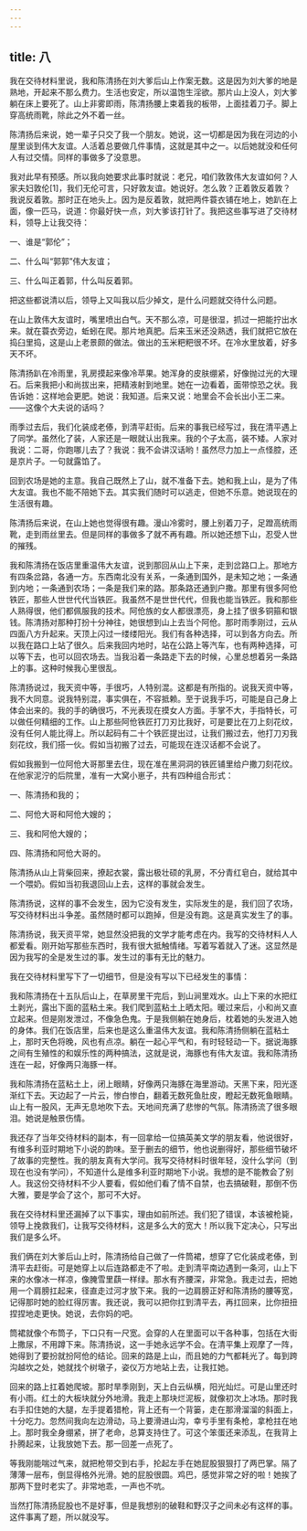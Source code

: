 ```yaml
---
---
---
```

title: 八
---

我在交待材料里说，我和陈清扬在刘大爹后山上作案无数。这是因为刘大爹的地是熟地，开起来不那么费力。生活也安定，所以温饱生淫欲。那片山上没人，刘大爹躺在床上要死了。山上非雾即雨，陈清扬腰上束着我的板带，上面挂着刀子。脚上穿高统雨靴，除此之外不着一丝。

陈清扬后来说，她一辈子只交了我一个朋友。她说，这一切都是因为我在河边的小屋里谈到伟大友谊。人活着总要做几件事情，这就是其中之一。以后她就没和任何人有过交情。同样的事做多了没意思。

我对此早有预感。所以我向她要求此事时就说：老兄，咱们敦敦伟大友谊如何？人家夫妇敦伦[1]，我们无伦可言，只好敦友谊。她说好。怎么敦？正着敦反着敦？我说反着敦。那时正在地头上。因为是反着敦，就把两件蓑衣铺在地上，她趴在上面，像一匹马，说道：你最好快一点，刘大爹该打针了。我把这些事写进了交待材料，领导上让我交待：

一、谁是“郭伦”；

二、什么叫“郭郭”伟大友谊；

三、什么叫正着郭，什么叫反着郭。

把这些都说清以后，领导上又叫我以后少掉文，是什么问题就交待什么问题。

在山上敦伟大友谊时，嘴里喷出白气。天不那么凉，可是很湿，抓过一把能拧出水来。就在蓑衣旁边，蚯蚓在爬。那片地真肥。后来玉米还没熟透，我们就把它放在捣臼里捣，这是山上老景颇的做法。做出的玉米粑粑很不坏。在冷水里放着，好多天不坏。

陈清扬趴在冷雨里，乳房摸起来像冷苹果。她浑身的皮肤绷紧，好像抛过光的大理石。后来我把小和尚拔出来，把精液射到地里。她在一边看着，面带惊恐之状。我告诉她：这样地会更肥。她说：我知道。后来又说：地里会不会长出小王二来。——这像个大夫说的话吗？

雨季过去后，我们化装成老傣，到清平赶街。后来的事我已经写过，我在清平遇上了同学。虽然化了装，人家还是一眼就认出我来。我的个子太高，装不矮。人家对我说：二哥，你跑哪儿去了？我说：我不会讲汉话哟！虽然尽力加上一点怪腔，还是京片子。一句就露馅了。

回到农场是她的主意。我自己既然上了山，就不准备下去。她和我上山，是为了伟大友谊。我也不能不陪她下去。其实我们随时可以逃走，但她不乐意。她说现在的生活很有趣。

陈清扬后来说，在山上她也觉得很有趣。漫山冷雾时，腰上别着刀子，足蹬高统雨靴，走到雨丝里去。但是同样的事做多了就不再有趣。所以她还想下山，忍受人世的摧残。

我和陈清扬在饭店里重温伟大友谊，说到那回从山上下来，走到岔路口上。那地方有四条岔路，各通一方。东西南北没有关系，一条通到国外，是未知之地；一条通到内地；一条通到农场；一条是我们来的路。那条路还通到户撒。那里有很多阿伧铁匠，那些人世世代代当铁匠。我虽然不是世世代代，但我也能当铁匠。我和那些人熟得很，他们都佩服我的技术。阿伧族的女人都很漂亮，身上挂了很多铜箍和银钱。陈清扬对那种打扮十分神往，她很想到山上去当个阿伧。那时雨季刚过，云从四面八方升起来。天顶上闪过一缕缕阳光。我们有各种选择，可以到各方向去。所以我在路口上站了很久。后来我回内地时，站在公路上等汽车，也有两种选择，可以等下去，也可以回农场去。当我沿着一条路走下去的时候，心里总想着另一条路上的事。这种时候我心里很乱。

陈清扬说过，我天资中等，手很巧，人特别混。这都是有所指的。说我天资中等，我不大同意。说我特别混，事实俱在，不容抵赖。至于说我手巧，可能是自己身上体会出来的。我的手的确很巧，不光表现在摸女人方面。手掌不大，手指特长，可以做任何精细的工作。山上那些阿伧铁匠打刀刃比我好，可是要比在刀上刻花纹，没有任何人能比得上。所以起码有二十个铁匠提出过，让我们搬过去，他打刀刃我刻花纹，我们搭一伙。假如当初搬了过去，可能现在连汉话都不会说了。

假如我搬到一位阿伧大哥那里去住，现在准在黑洞洞的铁匠铺里给户撒刀刻花纹。在他家泥泞的后院里，准有一大窝小崽子，共有四种组合形式：

一、陈清扬和我的；

二、阿伧大哥和阿伧大嫂的；

三、我和阿伧大嫂的；

四、陈清扬和阿伧大哥的。

陈清扬从山上背柴回来，撩起衣裳，露出极壮硕的乳房，不分青红皂白，就给其中一个喂奶。假如当初我退回山上去，这样的事就会发生。

陈清扬说，这样的事不会发生，因为它没有发生，实际发生的是，我们回了农场，写交待材料出斗争差。虽然随时都可以跑掉，但是没有跑。这是真实发生了的事。

陈清扬说，我天资平常，她显然没把我的文学才能考虑在内。我写的交待材料人人都爱看。刚开始写那些东西时，我有很大抵触情绪。写着写着就入了迷。这显然是因为我写的全是发生过的事。发生过的事有无比的魅力。

我在交待材料里写下了一切细节，但是没有写以下已经发生的事情：

我和陈清扬在十五队后山上，在草房里干完后，到山涧里戏水。山上下来的水把红土剥光，露出下面的蓝粘土来。我们爬到蓝粘土上晒太阳。暖过来后，小和尚又直立起来。但是刚发泄过，不像急色鬼。于是我侧躺在她身后，枕着她的头发进入她的身体。我们在饭店里，后来也是这么重温伟大友谊。我和陈清扬侧躺在蓝粘土上，那时天色将晚，风也有点凉。躺在一起心平气和，有时轻轻动一下。据说海豚之间有生殖性的和娱乐性的两种搞法，这就是说，海豚也有伟大友谊。我和陈清扬连在一起，好像两只海豚一样。

我和陈清扬在蓝粘土上，闭上眼睛，好像两只海豚在海里游动。天黑下来，阳光逐渐红下去。天边起了一片云，惨白惨白，翻着无数死鱼肚皮，瞪起无数死鱼眼睛。山上有一股风，无声无息地吹下去。天地间充满了悲惨的气氛。陈清扬流了很多眼泪。她说是触景伤情。

我还存了当年交待材料的副本，有一回拿给一位搞英美文学的朋友看，他说很好，有维多利亚时期地下小说的韵味。至于删去的细节，他也说删得好，那些细节破坏了故事的完整性。我的朋友真有大学问。我写交待材料时很年轻，没什么学问（到现在也没有学问），不知道什么是维多利亚时期地下小说。我想的是不能教会了别人。我这份交待材料不少人要看，假如他们看了情不自禁，也去搞破鞋，那倒不伤大雅，要是学会了这个，那可不大好。

我在交待材料里还漏掉了以下事实，理由如前所述。我们犯了错误，本该被枪毙，领导上挽救我们，让我写交待材料，这是多么大的宽大！所以我下定决心，只写出我们是多么坏。

我们俩在刘大爹后山上时，陈清扬给自己做了一件筒裙，想穿了它化装成老傣，到清平去赶街。可是她穿上以后连路都走不了啦。走到清平南边遇到一条河，山上下来的水像冰一样凉，像腌雪里蕻一样绿。那水有齐腰深，非常急。我走过去，把她用一个肩膀扛起来，径直走过河才放下来。我的一边肩膀正好和陈清扬的腰等宽，记得那时她的脸红得厉害。我还说，我可以把你扛到清平去，再扛回来，比你扭扭捏捏地走更快。她说，去你妈的吧。

筒裙就像个布筒子，下口只有一尺宽。会穿的人在里面可以干各种事，包括在大街上撒尿，不用蹲下来。陈清扬说，这一手她永远学不会。在清平集上观摩了一阵，她得到了要扮就扮阿伧的结论。回来的路是上山，而且她的力气都耗光了。每到跨沟越坎之处，她就找个树墩子，姿仪万方地站上去，让我扛她。

回来的路上扛着她爬坡。那时旱季刚到，天上白云纵横，阳光灿烂。可是山里还时有小雨。红土的大板块就分外地滑。我走上那块烂泥板，就像初次上冰场。那时我右手扣住她的大腿，左手提着猎枪，背上还有一个背篓，走在那滑溜溜的斜面上，十分吃力。忽然间我向左边滑动，马上要滑进山沟，幸亏手里有条枪，拿枪拄在地上。那时我全身绷紧，拼了老命，总算支持住了。可这个笨蛋还来添乱，在我背上扑腾起来，让我放她下去。那一回差一点死了。

等我刚能喘过气来，就把枪带交到右手，抡起左手在她屁股狠狠打了两巴掌。隔了薄薄一层布，倒显得格外光滑。她的屁股很圆。鸡巴，感觉非常之好的啦！她挨了那两下登时老实了。非常地乖，一声也不吭。

当然打陈清扬屁股也不是好事，但是我想别的破鞋和野汉子之间未必有这样的事。这件事离了题，所以就没写。